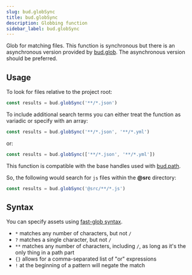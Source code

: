 ```yaml
---
slug: bud.globSync
title: bud.globSync
description: Globbing function
sidebar_label: bud.globSync
---
```


Glob for matching files. This function is synchronous but there is an asynchronous version provided by [bud.glob](/docs/bud.glob). The asynchronous version should be preferred.

## Usage

To look for files relative to the project root:

```js
const results = bud.globSync('**/*.json')
```

To include additional search terms you can either treat the function as variadic or specify with an array:

```js
const results = bud.globSync('**/*.json', '**/*.yml')
```

or:

```js
const results = bud.globSync(['**/*.json', '**/*.yml'])
```

This function is compatible with the base handles used with [bud.path](/docs/bud.path).

So, the following would search for `js` files within the **@src** directory:

```js
const results = bud.globSync('@src/**/*.js')
```

## Syntax

You can specify assets using [fast-glob syntax](https://git.io/JkGbw).

- `*` matches any number of characters, but not `/`
- `?` matches a single character, but not `/`
- `**` matches any number of characters, including `/`, as long as it's the only thing in a path part
- `{}` allows for a comma-separated list of "or" expressions
- `!` at the beginning of a pattern will negate the match
